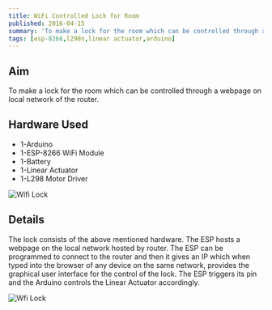 ```yaml
---
title: WiFi Controlled Lock for Room
published: 2016-04-15
summary: 'To make a lock for the room which can be controlled through a webpage on local network of the router.'
tags: [esp-8266,l298n,linear actuator,arduino]
---
```

## Aim
To make a lock for the room which can be controlled through a webpage on local network of the router.


## Hardware Used 
- 1-Arduino
- 1-ESP-8266 WiFi Module
- 1-Battery
- 1-Linear Actuator
- 1-L298 Motor Driver

<Image
  src='/static/images/blog/thumbnails/WiFi Controlled Lock for Room.png'
  alt='Wifi Lock'
  width='auto'
  height='auto'
/>
## Details
The lock consists of the above mentioned hardware. The ESP hosts a webpage on the local network hosted by router. The ESP can be programmed to connect to the router and then it gives an IP which when typed into the browser of any device on the same network, provides the graphical user interface for the control of the lock. The ESP triggers its pin and the Arduino controls the Linear Actuator accordingly.

<Image
  src='/static/images/blog/Wifi-controlled-lock/1.png'
  alt='Wfi Lock'
  width='auto'
  height='auto'
/>

<EmbedItem url='https://www.youtube.com/embed/1R6iNJImTr0' />